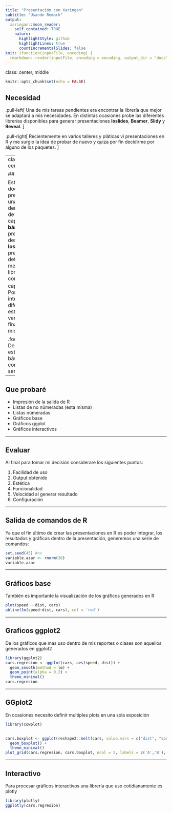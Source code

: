 ```yaml
---
title: "Presentación con Xaringan"
subtitle: "Usando Remark"
output:
  xaringan::moon_reader:
    self_contained: TRUE
    nature:
      highlightStyle: github
      highlightLines: true
      countIncrementalSlides: false
knit: (function(inputFile, encoding) {
  rmarkdown::render(inputFile, encoding = encoding, output_dir = "docs") })
---
```

class: center, middle

```r
knitr::opts_chunk$set(echo = FALSE)
```

## Necesidad

.pull-left[ Una de mis tareas pendientes era encontrar la librería que mejor se adaptará a mis necesidades. 
En distintas ocasiones probe las diferentes librerías disponibles para generar presentaciones **Ioslides**, **Beamer**, 
**Slidy** y **Reveal**. ]

.pull-right[ Recientemente en varios talleres y pláticas vi presentaciones en R y me surgio la idea de probar 
de nuevo y quiza por fin decidirme por alguno de los paquetes. ]

---
class: inverse, center, middle

## Intención

Este documento pretende ser una demostración de las capacidades **básicas** de una presentación desarrollada en **Ioslides**. No pretende determinar ni la mejor ni la peor librería, solo conocer sus capacidades <sup>*</sup>. Por lo tanto
intentare probar diferentes estructuras y ver el resultado final de las mismas.

.footnote[[*] Desarrollando estructura básicas y configuraciónes sencillas]

---


## Que probaré

- Impresión de la salida de R
- Listas de no númeradas (esta misma)
- Listas númeradas
- Gráficos base
- Gráficos ggplot
- Gráficos interactivos

---

## Evaluar

Al final para tomar mi decisión considerare los siguientes puntos:

1. Facilidad de uso
2. Output obtenido
3. Estética
4. Funcionalidad
5. Velocidad al generar resultado
6. Configuración

---

## Salida de comandos de R

Ya que el fin último de crear las presentaciones en R es poder integrar, los resultados y gráficas dentro de la 
presentación, generemos una serie de comandos:

```r
set.seed(45) #<<
variable.azar <- rnorm(30)
variable.azar
```

---

## Gráficos base

También es importante la visualización de los gráficos generados en R

```r
plot(speed ~ dist, cars)
abline(lm(speed~dist, cars), col = 'red')
```

---

## Graficos ggplot2

De los gráficos que mas uso dentro de mis reportes o clases son aquellos generados en ggplot2

```r
library(ggplot2)
cars.regresion <- ggplot(cars, aes(speed, dist)) +
  geom_smooth(method = lm) +
  geom_point(alpha = 0.2) +
  theme_minimal()
cars.regresion
```

---

## GGplot2

En ocasiones necesito definir multiples plots en una sola exposición

```r
library(cowplot)

  
cars.boxplot <- ggplot(reshape2::melt(cars, value.vars = c("dist", "speed")), aes(variable, value)) +
  geom_boxplot() +
  theme_minimal()
plot_grid(cars.regresion, cars.boxplot, ncol = 2, labels = c('A','B'), align = "hv", scale = c(0.9, 0.9))
```

---

## Interactivo

Para procesar gráficos interactivos una librería que uso cotidianamente es plotly

```r
library(plotly)
ggplotly(cars.regresion)
```

